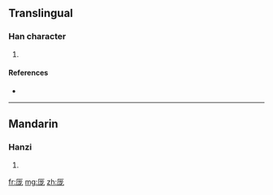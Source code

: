 {{also|龎|龐}}
==Translingual==

===Han character===
{{Han char|rn=27|rad=厂|as=05|sn=7|four=|canj=一戈大心 (MIKP)}}

# {{defn|Han|sort=厂05}}

====References====
* {{Han ref|kx=0161.061|hdz=10069.261|uh=5390|ud=21392}}

----

==Mandarin==

===Hanzi===
{{cmn-hanzi|tra=龎|pin=[[páng]] ([[pang2]])|wg=p'ang<sup>2</sup>}}

# {{defn|Mandarin}}

[[fr:厐]]
[[mg:厐]]
[[zh:厐]]